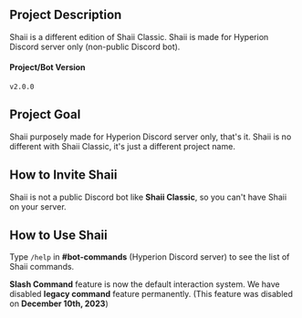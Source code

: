 ## Project Description
Shaii is a different edition of Shaii Classic. Shaii is made for Hyperion Discord server only (non-public Discord bot).

#### Project/Bot Version
`v2.0.0`

## Project Goal
Shaii purposely made for Hyperion Discord server only, that's it. Shaii is no different with Shaii Classic, it's just a different project name.

## How to Invite Shaii
Shaii is not a public Discord bot like **Shaii Classic**, so you can't have Shaii on your server.

## How to Use Shaii
Type `/help` in **#bot-commands** (Hyperion Discord server) to see the list of Shaii commands.

**Slash Command** feature is now the default interaction system. We have disabled **legacy command** feature permanently. (This feature was disabled on **December 10th, 2023**)